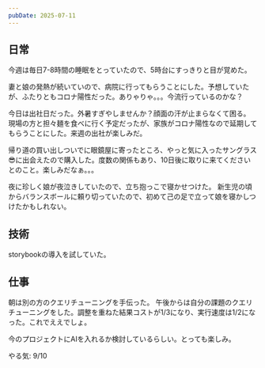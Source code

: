 ```yaml
---
pubDate: 2025-07-11
---
```



## 日常

今週は毎日7-8時間の睡眠をとっていたので、5時台にすっきりと目が覚めた。

妻と娘の発熱が続いていので、病院に行ってもらうことにした。予想していたが、ふたりともコロナ陽性だった。ありゃりゃ。。。今流行っているのかな？


今日は出社日だった。外暑すぎやしませんか？顔面の汗が止まらなくて困る。
現場の方と担々麺を食べに行く予定だったが、家族がコロナ陽性なので延期してもらうことにした。来週の出社が楽しみだ。


帰り道の買い出しついでに眼鏡屋に寄ったところ、やっと気に入ったサングラス😎に出会えたので購入した。度数の関係もあり、10日後に取りに来てくださいとのこと。楽しみだなぁ。。。

夜に珍しく娘が夜泣きしていたので、立ち抱っこで寝かせつけた。
新生児の頃からバランスボールに頼り切っていたので、初めて己の足で立って娘を寝かしつけたかもしれない。


## 技術

storybookの導入を試していた。

## 仕事

朝は別の方のクエリチューニングを手伝った。
午後からは自分の課題のクエリチューニングをした。調整を重ねた結果コストが1/3になり、実行速度は1/2になった。これでええでしょ。

今のプロジェクトにAIを入れるか検討しているらしい。とっても楽しみ。


やる気: 9/10

